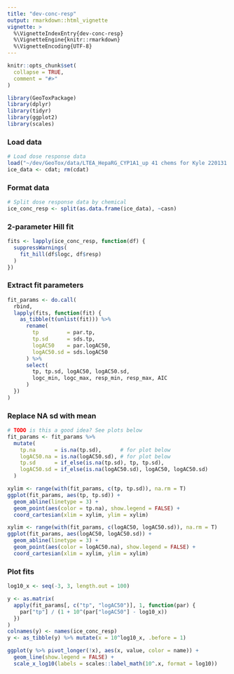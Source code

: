 ```yaml
---
title: "dev-conc-resp"
output: rmarkdown::html_vignette
vignette: >
  %\VignetteIndexEntry{dev-conc-resp}
  %\VignetteEngine{knitr::rmarkdown}
  %\VignetteEncoding{UTF-8}
---
```


```r
knitr::opts_chunk$set(
  collapse = TRUE,
  comment = "#>"
)
```

```r
library(GeoToxPackage)
library(dplyr)
library(tidyr)
library(ggplot2)
library(scales)
```

### Load data

```r
# Load dose response data
load("~/dev/GeoTox/data/LTEA_HepaRG_CYP1A1_up 41 chems for Kyle 220131.RData")
ice_data <- cdat; rm(cdat)
```

### Format data

```r
# Split dose response data by chemical
ice_conc_resp <- split(as.data.frame(ice_data), ~casn)
```

### 2-parameter Hill fit

```r
fits <- lapply(ice_conc_resp, function(df) {
  suppressWarnings(
    fit_hill(df$logc, df$resp)
  )
})
```

### Extract fit parameters

```r
fit_params <- do.call(
  rbind,
  lapply(fits, function(fit) {
    as_tibble(t(unlist(fit))) %>%
      rename(
        tp         = par.tp,
        tp.sd      = sds.tp,
        logAC50    = par.logAC50,
        logAC50.sd = sds.logAC50
      ) %>%
      select(
        tp, tp.sd, logAC50, logAC50.sd,
        logc_min, logc_max, resp_min, resp_max, AIC
      )
  })
)
```

### Replace NA sd with mean

```r
# TODO is this a good idea? See plots below
fit_params <- fit_params %>%
  mutate(
    tp.na      = is.na(tp.sd),      # for plot below
    logAC50.na = is.na(logAC50.sd), # for plot below
    tp.sd      = if_else(is.na(tp.sd), tp, tp.sd),
    logAC50.sd = if_else(is.na(logAC50.sd), logAC50, logAC50.sd)
  )
```

```r
xylim <- range(with(fit_params, c(tp, tp.sd)), na.rm = T)
ggplot(fit_params, aes(tp, tp.sd)) +
  geom_abline(linetype = 3) +
  geom_point(aes(color = tp.na), show.legend = FALSE) +
  coord_cartesian(xlim = xylim, ylim = xylim)
```

```r
xylim <- range(with(fit_params, c(logAC50, logAC50.sd)), na.rm = T)
ggplot(fit_params, aes(logAC50, logAC50.sd)) +
  geom_abline(linetype = 3) +
  geom_point(aes(color = logAC50.na), show.legend = FALSE) +
  coord_cartesian(xlim = xylim, ylim = xylim)
```

### Plot fits

```r
log10_x <- seq(-3, 3, length.out = 100)

y <- as.matrix(
  apply(fit_params[, c("tp", "logAC50")], 1, function(par) {
    par["tp"] / (1 + 10^(par["logAC50"] - log10_x))
  })
)
colnames(y) <- names(ice_conc_resp)
y <- as_tibble(y) %>% mutate(x = 10^log10_x, .before = 1)

ggplot(y %>% pivot_longer(!x), aes(x, value, color = name)) +
  geom_line(show.legend = FALSE) +
  scale_x_log10(labels = scales::label_math(10^.x, format = log10))
```
